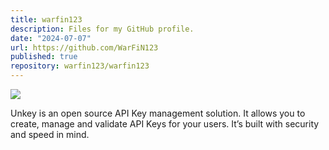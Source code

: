 ```yaml
---
title: warfin123
description: Files for my GitHub profile.
date: "2024-07-07"
url: https://github.com/WarFiN123
published: true
repository: warfin123/warfin123
---
```



[![](https://unkey.dev/images/landing/app.png)](https://unkey.dev)

Unkey is an open source API Key management solution. It allows you to create, manage and validate API Keys for your users. It’s built with security and speed in mind.
